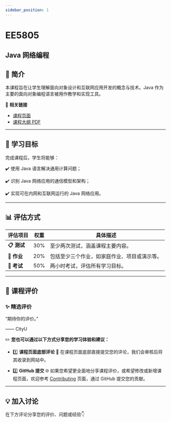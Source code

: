 ```yaml
---
sidebar_position: 1
---
```


# EE5805
## Java 网络编程

## **📘 简介**
本课程旨在让学生理解面向对象设计和互联网应用开发的概念与技术。Java 作为主要的面向对象编程语言被用作教学和实现工具。

🔗 **相关链接**
- [课程页面](https://www.cityu.edu.hk/catalogue/pg/202425/course/EE5805.htm)
- [课程大纲 PDF](https://www.cityu.edu.hk/catalogue/pg/202425/course/EE5805.pdf)

---

## **🎯 学习目标**

完成课程后，学生将能够：

✔️ 使用 Java 语言解决通用计算问题；

✔️ 识别 Java 网络应用的通信模型和架构；

✔️ 实现可在内网和互联网运行的 Java 网络应用。

---

## **📊 评估方式**

| **评估项目**          | **权重** | **具体描述**                                                                                       |
|----------------------|---------|---------------------------------------------------------------------------------------------------|
| **📋 测试**          | 30%     | 至少两次测试，涵盖课程主要内容。                                                                  |
| **📁 作业**          | 20%     | 包括至少三个作业，如家庭作业、项目或演示等。                                                      |
| **📄 考试**          | 50%     | 两小时考试，评估所有学习目标。                                                                    |

---

## **💬 课程评价**

### ✨ **精选评价**
<div className={commentStyles.commentBox}>
    <p className={commentStyles.commentText}>
        “期待你的评价。”
    </p>
    <p className={commentStyles.commentAuthor}>—— CityU</p>
</div>

✏️ **您也可以通过以下方式分享您的学习体验和建议：**

- 1️⃣ **课程页面底部评论**
💬 在课程页面底部直接提交您的评论，我们会审核后将其收录到网站中。

- 2️⃣ **GitHub 提交**
🌐 如果您希望更全面地分享课程评价，或希望修改或新增课程页面，欢迎参考 [Contributing](/contributing) 页面，通过 GitHub 提交您的贡献。

---

## **💡 加入讨论**

在下方评论分享您的评价、问题或经验👇
<Utterances />
